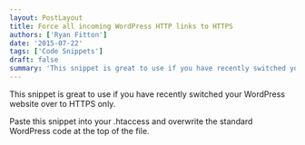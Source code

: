 ```yaml
---
layout: PostLayout
title: Force all incoming WordPress HTTP links to HTTPS
authors: ['Ryan Fitton']
date: '2015-07-22'
tags: ['Code Snippets']
draft: false
summary: 'This snippet is great to use if you have recently switched your WordPress website over to HTTPS only. Paste this snippet into your .htaccess and overwrite the standard WordPress code at the top of the file.'
---
```


<p>
  This snippet is great to use if you have recently switched your WordPress website over to HTTPS
  only.
</p>
<p>
  Paste this snippet into your .htaccess and overwrite the standard WordPress code at the top of the
  file.
</p>
<p>
  <script src="https://gist.github.com/ryanfitton/9da95acb2653c979b6de.js"></script>
</p>
